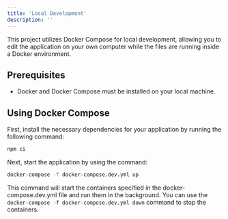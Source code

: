 ```yaml
---
title: 'Local Development'
description: ''
---
```


This project utilizes Docker Compose for local development, allowing you to edit the application on your own computer while the files are running inside a Docker environment.

## Prerequisites

- Docker and Docker Compose must be installed on your local machine.

## Using Docker Compose

First, install the necessary dependencies for your application by running the following command:

```bash
npm ci
```

Next, start the application by using the command:

```bash
docker-compose -f docker-compose.dev.yml up
```

This command will start the containers specified in the docker-compose.dev.yml file and run them in the background. You can use the `docker-compose -f docker-compose.dev.yml down` command to stop the containers.
